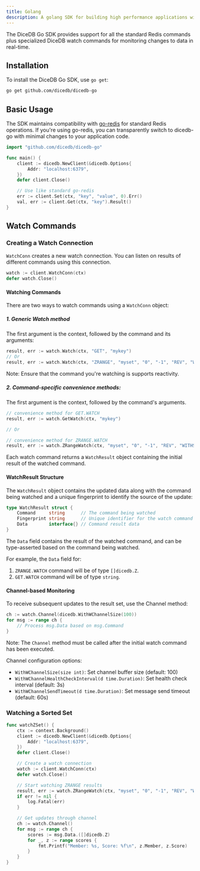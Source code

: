 ```yaml
---
title: Golang
description: A golang SDK for building high performance applications with DiceDB.
---
```


The DiceDB Go SDK provides support for all the standard Redis commands plus specialized DiceDB watch commands for monitoring changes to data in real-time.

## Installation

To install the DiceDB Go SDK, use `go get`:

```bash
go get github.com/dicedb/dicedb-go
```

## Basic Usage

The SDK maintains compatibility with [go-redis](https://github.com/redis/go-redis) for standard Redis operations. If you're using go-redis, you can transparently switch to dicedb-go with minimal changes to your application code.

```go
import "github.com/dicedb/dicedb-go"

func main() {
    client := dicedb.NewClient(&dicedb.Options{
        Addr: "localhost:6379",
    })
    defer client.Close()

    // Use like standard go-redis
    err := client.Set(ctx, "key", "value", 0).Err()
    val, err := client.Get(ctx, "key").Result()
}
```

## Watch Commands

### Creating a Watch Connection

`WatchConn` creates a new watch connection. You can listen on results of different commands using this connection.

```go
watch := client.WatchConn(ctx)
defer watch.Close()
```

#### Watching Commands

There are two ways to watch commands using a `WatchConn` object:

##### 1. Generic Watch method

The first argument is the context, followed by the command and its arguments:

```go
result, err := watch.Watch(ctx, "GET", "mykey")
// Or
result, err := watch.Watch(ctx, "ZRANGE", "myset", "0", "-1", "REV", "WITHSCORES")
```

Note: Ensure that the command you're watching is supports reactivity.

##### 2. Command-specific convenience methods:

The first argument is the context, followed by the command's arguments.

```go
// convenience method for GET.WATCH
result, err := watch.GetWatch(ctx, "mykey")

// Or

// convenience method for ZRANGE.WATCH
result, err := watch.ZRangeWatch(ctx, "myset", "0", "-1", "REV", "WITHSCORES")
```

Each watch command returns a `WatchResult` object containing the initial result of the watched command.

#### WatchResult Structure

The `WatchResult` object contains the updated data along with the command being watched and a unique fingerprint to identify the source of the update:

```go
type WatchResult struct {
    Command     string      // The command being watched
    Fingerprint string      // Unique identifier for the watch command to help identify the source of the update.
    Data        interface{} // Command result data
}
```

The `Data` field contains the result of the watched command, and can be type-asserted based on the command being watched.

For example, the `Data` field for:

1. `ZRANGE.WATCH` command will be of type `[]dicedb.Z`.
2. `GET.WATCH` command will be of type `string`.

#### Channel-based Monitoring

To receive subsequent updates to the result set, use the Channel method:

```go
ch := watch.Channel(dicedb.WithWChannelSize(100))
for msg := range ch {
    // Process msg.Data based on msg.Command
}
```

Note: The `Channel` method must be called after the initial watch command has been executed.

Channel configuration options:

- `WithWChannelSize(size int)`: Set channel buffer size (default: 100)
- `WithWChannelHealthCheckInterval(d time.Duration)`: Set health check interval (default: 3s)
- `WithWChannelSendTimeout(d time.Duration)`: Set message send timeout (default: 60s)

### Watching a Sorted Set

```go
func watchZSet() {
    ctx := context.Background()
    client := dicedb.NewClient(&dicedb.Options{
        Addr: "localhost:6379",
    })
    defer client.Close()

    // Create a watch connection
    watch := client.WatchConn(ctx)
    defer watch.Close()

    // Start watching ZRANGE results
    result, err := watch.ZRangeWatch(ctx, "myset", "0", "-1", "REV", "WITHSCORES")
    if err != nil {
        log.Fatal(err)
    }

    // Get updates through channel
    ch := watch.Channel()
    for msg := range ch {
        scores := msg.Data.([]dicedb.Z)
        for _, z := range scores {
            fmt.Printf("Member: %s, Score: %f\n", z.Member, z.Score)
        }
    }
}
```
